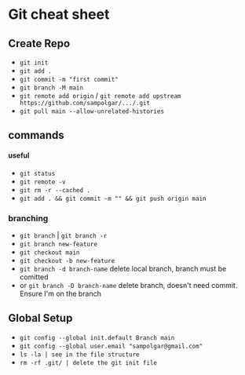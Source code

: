 # Git cheat sheet

## Create Repo

- `git init`
- `git add .`
- `git commit -m "first commit"`
- `git branch -M main`
- `git remote add origin` / `git remote add upstream https://github.com/sampolgar/.../.git`
- `git pull main --allow-unrelated-histories`

## commands

#### useful

- `git status`
- `git remote -v`
- `git rm -r --cached .`
- `git add . && git commit -m "" && git push origin main`

### branching

- `git branch` | `git branch -r`
- `git branch new-feature`
- `git checkout main`
- `git checkout -b new-feature`
- `git branch -d branch-name` delete local branch, branch must be comitted
- or `git branch -D branch-name` delete branch, doesn't need commit. Ensure I'm on the branch

## Global Setup

- `git config --global init.default Branch main`
- `git config --global user.email "sampolgar@gmail.com"`
- `ls -la | see in the file structure`
- `rm -rf .git/ | delete the git init file`
